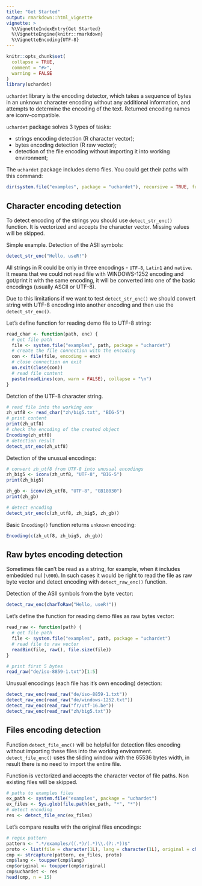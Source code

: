 ```yaml
---
title: "Get Started"
output: rmarkdown::html_vignette
vignette: >
  %\VignetteIndexEntry{Get Started}
  %\VignetteEngine{knitr::rmarkdown}
  %\VignetteEncoding{UTF-8}
---
```


```r
knitr::opts_chunk$set(
  collapse = TRUE,
  comment = "#>",
  warning = FALSE
)
library(uchardet)
```

`uchardet` library is the encoding detector, which takes a sequence of bytes in an unknown character encoding without any additional information, and attempts to determine the encoding of the text. Returned encoding names are iconv-compatible.

`uchardet` package solves 3 types of tasks:

- strings encoding detection (R character vector);
- bytes encoding detection (R raw vector);
- detection of the file encoding without importing it into working environment;

The `uchardet` package includes demo files. You could get their paths with this command:

```r
dir(system.file("examples", package = "uchardet"), recursive = TRUE, full.names = TRUE)
```

## Character encoding detection

To detect encoding of the strings you should use `detect_str_enc()` function. It is vectorized and accepts the character vector. Missing values will be skipped.

Simple example. Detection of the ASII symbols:

```r
detect_str_enc("Hello, useR!")
```

All strings in R could be only in three encodings - `UTF-8`, `Latin1` and `native`. It means that we could not read file with WINDOWS-1252 encoding and got/print it with the same encoding, it will be converted into one of the basic encodings (usually ASCII or UTF-8).

Due to this limitations if we want to test `detect_str_enc()` we should convert string with UTF-8 encoding into another encoding and then use the `detect_str_enc()`.

Let's define function for reading demo file to UTF-8 string:

```r
read_char <- function(path, enc) {
  # get file path
  file <- system.file("examples", path, package = "uchardet")
  # create the file connection with the encoding
  con <- file(file, encoding = enc)
  # close connection on exit
  on.exit(close(con))
  # read file content
  paste(readLines(con, warn = FALSE), collapse = "\n")
}
```

Detction of the UTF-8 character string.

```r
# read file into the working env
zh_utf8 <- read_char("zh/big5.txt", "BIG-5")
# print content
print(zh_utf8)
# check the encoding of the created object
Encoding(zh_utf8)
# detection result
detect_str_enc(zh_utf8)
```

Detection of the unusual encodings:

```r
# convert zh_utf8 from UTF-8 into unusual encodings
zh_big5 <- iconv(zh_utf8, "UTF-8", "BIG-5")
print(zh_big5)

zh_gb <- iconv(zh_utf8, "UTF-8", "GB18030")
print(zh_gb)

# detect encoding
detect_str_enc(c(zh_utf8, zh_big5, zh_gb))
```

Basic `Encoding()` function returns `unknown` encoding:

```r
Encoding(c(zh_utf8, zh_big5, zh_gb))
```

## Raw bytes encoding detection

Sometimes file can't be read as a string, for example, when it includes embedded nul (`\000`). In such cases it would be right to read the file as raw byte vector and detect encoding with `detect_raw_enc()` function.

Detection of the ASII symbols from the byte vector:

```r
detect_raw_enc(charToRaw("Hello, useR!"))
```

Let's define the function for reading demo files as raw bytes vector:

```r
read_raw <- function(path) {
  # get file path
  file <- system.file("examples", path, package = "uchardet")
  # read file to raw vector
  readBin(file, raw(), file.size(file))
}

# print first 5 bytes
read_raw("de/iso-8859-1.txt")[1:5]
```

Unusual encodings (each file has it's own encoding) detection:

```r
detect_raw_enc(read_raw("de/iso-8859-1.txt"))
detect_raw_enc(read_raw("de/windows-1252.txt"))
detect_raw_enc(read_raw("fr/utf-16.be"))
detect_raw_enc(read_raw("zh/big5.txt"))
```

## Files encoding detection

Function `detect_file_enc()` will be helpful for detection files encoding without importing these files into the working environment. `detect_file_enc()` uses the sliding window with the 65536 bytes width, in result there is no need to import the entire file.

Function is vectorized and accepts the character vector of file paths. Non existing files will be skipped.

```r
# paths to examples files
ex_path <- system.file("examples", package = "uchardet")
ex_files <- Sys.glob(file.path(ex_path, "*", "*"))
# detect encoding
res <- detect_file_enc(ex_files)
```

Let's compare results with the original files encodings:

```r
# regex pattern
pattern <- ".*/examples/((.*)/(.*)\\.(?:.*))$"
proto <- list(file = character(1L), lang = character(1L), original = character(1L))
cmp <- strcapture(pattern, ex_files, proto)
cmp$lang <- toupper(cmp$lang)
cmp$original <- toupper(cmp$original)
cmp$uchardet <- res
head(cmp, n = 15)
```
